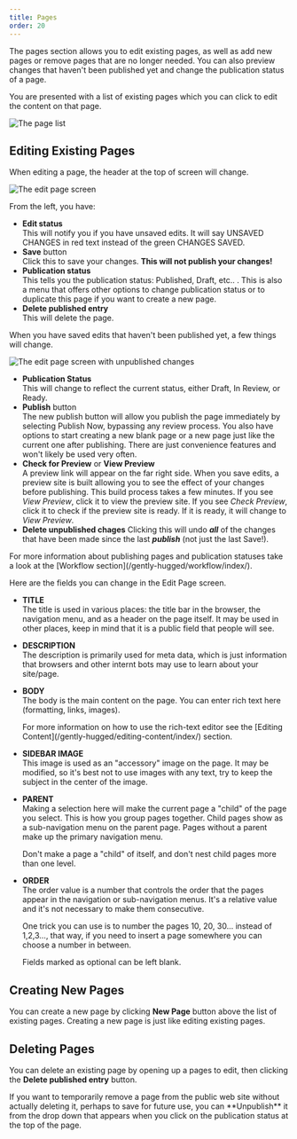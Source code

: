 ```yaml
---
title: Pages
order: 20
---
```

The pages section allows you to edit existing pages, as well as add new pages or remove pages that are no longer needed. You can also preview changes that haven't been published yet and change the publication status of a page.

You are presented with a list of existing pages which you can click to edit the content on that page. 

![The page list](/images/page-list.jpg)

## Editing Existing Pages

When editing a page, the header at the top of screen will change. 

![The edit page screen](/images/edit-page.jpg)

From the left, you have:

* **Edit status**\
    This will notify you if you have unsaved edits. It will say UNSAVED CHANGES in red text instead of the green CHANGES SAVED.
* **Save** button\
    Click this to save your changes. **This will not publish your changes!**
* **Publication status**\
    This tells you the publication status: Published, Draft, etc.. . This is also a menu that offers other options to change publication status or to duplicate this page if you want to create a new page.
* **Delete published entry**\
    This will delete the page.

When you have saved edits that haven't been published yet, a few things will change.

![The edit page screen with unpublished changes](/images/edit-page-draft.jpg)

* **Publication Status**\
    This will change to reflect the current status, either Draft, In Review, or Ready.
* **Publish** button\
    The new publish button will allow you publish the page immediately by selecting Publish Now, bypassing any review process. You also have options to start creating a new blank page or a new page just like the current one after publishing. There are just convenience features and won't likely be used very often.
* **Check for Preview** or **View Preview**\
    A preview link will appear on the far right side. When you save edits, a preview site is built allowing you to see the effect of your changes before publishing. This build process takes a few minutes. If you see _View Preview_, click it to view the preview site. If you see _Check Preview_, click it to check if the preview site is ready. If it is ready, it will change to _View Preview_.
* **Delete unpublished chages**
    Clicking this will undo _**all**_ of the changes that have been made since the last _**publish**_ (not just the last Save!). 

<Aside>
For more information about publishing pages and publication statuses take a look at the [Workflow section](/gently-hugged/workflow/index/).
</Aside>

Here are the fields you can change in the Edit Page screen.

* **TITLE**\
    The title is used in various places: the title bar in the browser, the navigation menu, and as a header on the page itself. It may be used in other places, keep in mind that it is a public field that people will see.
* **DESCRIPTION**\
    The description is primarily used for meta data, which is just information that browsers and other internt bots may use to learn about your site/page.
* **BODY**\
    The body is the main content on the page. You can enter rich text here (formatting, links, images).
    <Aside>
        For more information on how to use the rich-text editor see the [Editing Content](/gently-hugged/editing-content/index/) section.
    </Aside>
* **SIDEBAR IMAGE**\
    This image is used as an "accessory" image on the page. It may be modified, so it's best not to use images with any text, try to keep the subject in the center of the image.
* **PARENT**\
    Making a selection here will make the current page a "child" of the page you select. This is how you group pages together. Child pages show as a sub-navigation menu on the parent page. Pages without a parent make up the primary navigation menu. 
    <Aside type="warning">
        Don't make a page a "child" of itself, and don't nest child pages more than one level.
    </Aside>
* **ORDER**\
    The order value is a number that controls the order that the pages appear in the navigation or sub-navigation menus. It's a relative value and it's not necessary to make them consecutive.
    <Aside>
        One trick you can use is to number the pages 10, 20, 30... instead of 1,2,3..., that way, if you need to insert a page somewhere you can choose a number in between.
    </Aside>

    Fields marked as optional can be left blank.

## Creating New Pages

You can create a new page by clicking **New Page** button above the list of existing pages. Creating a new page is just like editing existing pages.

## Deleting Pages

You can delete an existing page by opening up a pages to edit, then clicking the **Delete published entry** button.

<Aside>
    If you want to temporarily remove a page from the public web site without actually deleting it, perhaps to save for future use, you can **Unpublish** it from the drop down that appears when you click on the publication status at the top of the page.
 </Aside>